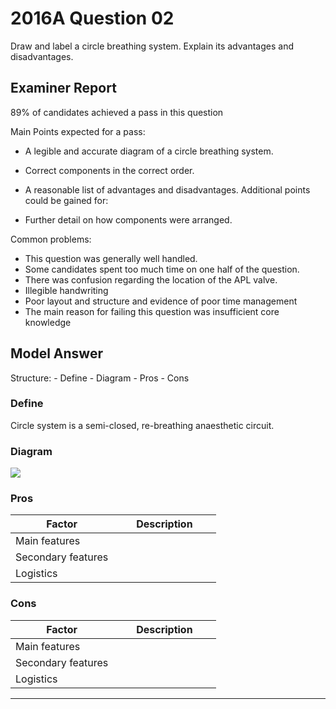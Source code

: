 # 2016A Question 02 


Draw and label a circle breathing system. Explain its advantages and disadvantages.


## Examiner Report


89% of candidates achieved a pass in this question


Main Points expected for a pass:

* A legible and accurate diagram of a circle breathing system.
* Correct components in the correct order. 
* A reasonable list of advantages and disadvantages.
Additional points could be gained for:

* Further detail on how components were arranged.


Common problems:

* This question was generally well handled.
* Some candidates spent too much time on one half of the question.
* There was confusion regarding the location of the APL valve.
* Illegible handwriting
* Poor layout and structure and evidence of poor time management
* The main reason for failing this question was insufficient core knowledge

## Model Answer

Structure:
- Define
- Diagram
- Pros
- Cons

### Define

Circle system is a semi-closed, re-breathing anaesthetic circuit.

### Diagram


<img src="/resources/circle-system.svg">

### Pros


|Factor|Description|
| -- | -- |
|Main features|<p>- Volatile anaesthetic: Accurate, minimal waste</p><p>- O~2~: Accurate, can deliver 100%</p><p>- CO~2~: Efficient removal by:</p><p>&emsp;- Scavenger (earlier in expiratory limb – to spare CO~2~ absorber))</p><p>&emsp;- CO~2~ absorber (later in expiratory limb)</p>|
|Secondary features|<p>- Minimal dead space: Only tubing distal to Y piece and HME</p><p>- Low resistance</p><p>- Humidification and warming by CO~2~ absorber</p>|
|Logistics|<p>- Sodalime remote from airway hence minimal dust inhalation</p><p>- ↓ Waste</p><p>- ↓ O~2~ pollution</p>|

### Cons


|Factor|Description|
| -- | -- |
|Main features|<p>- Equilibration between FGF and circuit-patient gas composition is dependent on FGF rate</p><p>- FiO~2~ can fall below 0.21 if low fresh gas flow rate and low fresh gas PO~2~ (since semi-closed)</p><p>- Sodalime degradation products: CO, Compound A</p>|
|Secondary features|<p>- Higher resistance than Mapleson E and F due to valves and longer tubing</p><p>- Possibility of injury if dysfunctional valves, scavenging system</p>|
|Logistics|<p>- Expensive</p><p>- Complicated</p><p>- Bulky</p><p>- Atmospheric pollution from scavenging</p>|


--- 

